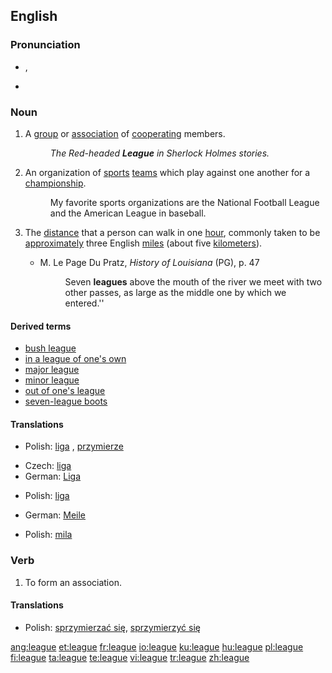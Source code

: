 ==English==
{{wikipedia}}

===Pronunciation===
* {{IPA|/liːɡ/}}, {{SAMPA|/li:g/}}
* {{rhymes|iːɡ}}

===Noun===
{{en-noun}}

# A [[group]] or [[association]] of [[cooperate|cooperating]] members.
#: ''The Red-headed '''League''' in Sherlock Holmes stories.''
# An organization of [[sports]] [[team]]s which play against one another for a [[championship]].
#: My favorite sports organizations are the National Football League and the American League in baseball.
# {{context|[[measurement]]}} The [[distance]] that a person can walk in one [[hour]], commonly taken to be [[approximately]] three English [[mile]]s (about five [[kilometer]]s).
#* M. Le Page Du Pratz, ''History of Louisiana'' (PG), p. 47
#*: Seven '''leagues''' above the mouth of the river we meet with two other passes, as large as the middle one by which we entered.''

====Derived terms====
* [[bush league]]
* [[in a league of one's own]]
* [[major league]]
* [[minor league]]
* [[out of one's league]]
* [[seven-league boots]]

====Translations====
{{trans-top|a group or association of cooperating members}}
* Polish: [[liga]] {{f}}, [[przymierze]] {{n}}
{{trans-mid}}
{{trans-bottom}}

{{trans-top|organization of sports teams}}
* Czech: [[liga]] {{f}}
* German: [[Liga]] {{f}}
{{trans-mid}}
* Polish: [[liga#Polish|liga]] {{f}}
{{trans-bottom}}

{{trans-top|distance}}
* German: [[Meile]] {{f}}
{{trans-mid}}
* Polish: [[mila#Polish|mila]] {{f}}
{{trans-bottom}}

===Verb===
{{en-verb|leagu|es}}

# To form an association.

====Translations====
{{trans-top|to form an association}}
* Polish: [[sprzymierzać się]], [[sprzymierzyć się]]
{{trans-mid}}
{{trans-bottom}}

[[ang:league]]
[[et:league]]
[[fr:league]]
[[io:league]]
[[ku:league]]
[[hu:league]]
[[pl:league]]
[[fi:league]]
[[ta:league]]
[[te:league]]
[[vi:league]]
[[tr:league]]
[[zh:league]]